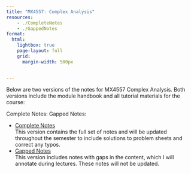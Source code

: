 ```yaml
---
title: "MX4557: Complex Analysis"
resources:
    - ./CompleteNotes
    - ./GappedNotes
format: 
  html:
    lightbox: true
    page-layout: full
    grid: 
      margin-width: 500px

    
---
```


Below are two versions of the notes for MX4557 Complex Analysis. Both versions include the module handbook and all tutorial materials for the course:

Complete Notes: 
Gapped Notes: 


+   [Complete Notes](./CompleteNotes/index.html) <br>
    This version contains the full set of notes and will be updated throughout the semester to include solutions to problem sheets and correct any typos.
+   [Gapped Notes](./GappedNotes/index.html)
    <br> This version includes notes with gaps in the content, which I will annotate during lectures. These notes will not be updated.
